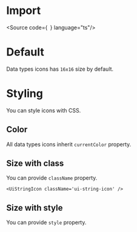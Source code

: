 

<Meta title="Data Types/Docs" />

# Import

<Source code={`
`} language="ts"/>

# Default

Data types icons has `16x16` size by default.

<Canvas layout="centered">
  <UiStringIcon />
</Canvas>

# Styling

You can style icons with CSS.

## Color

All data types icons inherit `currentColor` property.

<Canvas layout="centered">
  <div style={{ color: 'blue' }}>
    <UiStringIcon />
  </div>
</Canvas>

## Size with class

You can provide `className` property.

<Canvas layout="centered">
  <div>
    <style>
      {`
        .ui-string-icon {
          width: 32px;
          height: 32px;
        }
      `}
    </style>

    <UiStringIcon className='ui-string-icon' />
  </div>
</Canvas>

## Size with style

You can provide `style` property.

<Canvas layout="centered">
  <UiStringIcon style={{ width: '32px', height: '32px' }} />
</Canvas>
